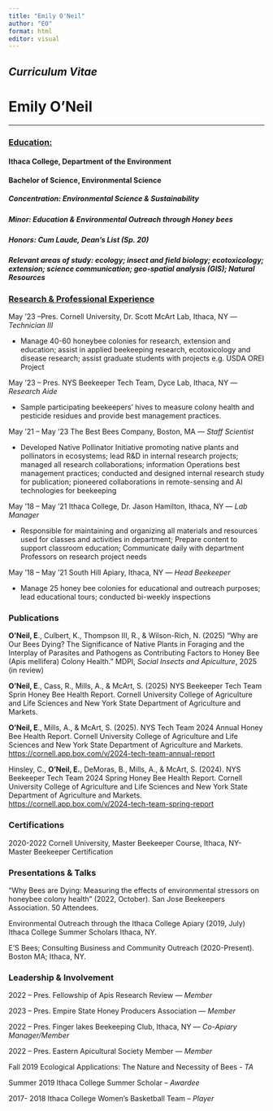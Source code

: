 ```yaml
---
title: "Emily O'Neil"
author: "EO"
format: html
editor: visual
---
```


## *Curriculum Vitae*

# Emily O'Neil

------------------------------------------------------------------------

### [Education:]{.underline}

#### Ithaca College, Department of the Environment

#### **Bachelor of Science, Environmental Science**

##### Concentration: Environmental Science & Sustainability

##### Minor: Education & Environmental Outreach through Honey bees

##### Honors: Cum Laude, Dean's List (Sp. 20)

##### Relevant areas of study: ecology; insect and field biology; ecotoxicology; extension; science communication; geo-spatial analysis (GIS); Natural Resources

### [Research & Professional Experience]{.underline}

May '23 –Pres. Cornell University, Dr. Scott McArt Lab, Ithaca, NY — *Technician III*

-   Manage 40-60 honeybee colonies for research, extension and education; assist in applied beekeeping research, ecotoxicology and disease research; assist graduate students with projects e.g. USDA OREI Project

May ‘23 – Pres. NYS Beekeeper Tech Team, Dyce Lab, Ithaca, NY — *Research Aide*

-    Sample participating beekeepers' hives to measure colony health and pesticide residues and provide best management practices.

May ‘21 – May ’23 The Best Bees Company, Boston, MA — *Staff Scientist*

-   Developed Native Pollinator Initiative promoting native plants and pollinators in ecosystems; lead R&D in internal research projects; managed all research collaborations; information Operations best management practices; conducted and designed internal research study for publication; pioneered collaborations in remote-sensing and AI technologies for beekeeping

May '18 – May '21 Ithaca College, Dr. Jason Hamilton, Ithaca, NY — *Lab Manager*

-   Responsible for maintaining and organizing all materials and resources used for classes and activities in department; Prepare content to support classroom education; Communicate daily with department Professors on research project needs

May ‘18 – May ‘21 South Hill Apiary, Ithaca, NY — *Head Beekeeper*

-   Manage 25 honey bee colonies for educational and outreach purposes; lead educational tours; conducted bi-weekly inspections

### Publications

**O'Neil, E**., Culbert, K., Thompson III, R., & Wilson-Rich, N. (2025) "Why are Our Bees Dying? The Significance of Native Plants in Foraging and the Interplay of Parasites and Pathogens as Contributing Factors to Honey Bee (Apis mellifera) Colony Health." MDPI, *Social Insects and Apiculture*, 2025 (in review)

**O'Neil, E**., Cass, R., Mills, A., & McArt, S. (2025) NYS Beekeeper Tech Team Sprin Honey Bee Health Report. Cornell University College of Agriculture and Life Sciences and New York State Department of Agriculture and Markets.

**O’Neil, E**., Mills, A., & McArt, S. (2025). NYS Tech Team 2024 Annual Honey Bee Health Report. Cornell University College of Agriculture and Life Sciences and New York State Department of Agriculture and Markets. <https://cornell.app.box.com/v/2024-tech-team-annual-report>

Hinsley, C., **O’Neil, E.**, DeMoras, B., Mills, A., & McArt, S. (2024). NYS Beekeeper Tech Team 2024 Spring Honey Bee Health Report. Cornell University College of Agriculture and Life Sciences and New York State Department of Agriculture and Markets. <https://cornell.app.box.com/v/2024-tech-team-spring-report>

### Certifications

2020-2022 Cornell University, Master Beekeeper Course, Ithaca, NY- Master Beekeeper Certification

### Presentations & Talks

“Why Bees are Dying: Measuring the effects of environmental stressors on honeybee colony health" (2022, October). San Jose Beekeepers Association. 50 Attendees.

Environmental Outreach through the Ithaca College Apiary (2019, July) Ithaca College Summer Scholars Ithaca, NY.

E’S Bees; Consulting Business and Community Outreach (2020-Present). Boston MA; Ithaca, NY.

### Leadership & Involvement

2022 – Pres. Fellowship of Apis Research Review — *Member*

2023 – Pres. Empire State Honey Producers Association — *Member*

2022 – Pres. Finger lakes Beekeeping Club, Ithaca, NY — *Co-Apiary Manager/Member*

2022 – Pres. Eastern Apicultural Society Member — *Member*

Fall 2019 Ecological Applications: The Nature and Necessity of Bees - *TA*

Summer 2019 Ithaca College Summer Scholar – *Awardee*

2017- 2018 Ithaca College Women’s Basketball Team – *Player*
